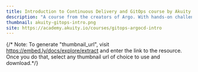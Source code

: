 ```yaml
---
title: Introduction to Continuous Delivery and GitOps course by Akuity
description: "A course from the creators of Argo. With hands-on challenges for deploying Helm charts and Argo CD Applications."
thumbnail: akuity-gitops-intro.png
site: https://academy.akuity.io/courses/gitops-argocd-intro
---
```


{/* Note: To generate "thumbnail_url", visit https://embed.ly/docs/explore/extract
  and enter the link to the resource. Once you do that, select any thumbnail url of choice to use and download.*/}
